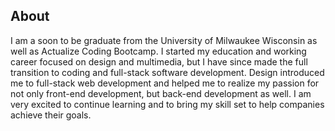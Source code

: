 ## About

I am a soon to be graduate from the University of Milwaukee Wisconsin as well as Actualize Coding Bootcamp. I started my education and working career focused on design and multimedia, but I have since made the full transition to coding and full-stack software development. Design introduced me to full-stack web development and helped me to realize my passion for not only front-end development, but back-end development as well. I am very excited to continue learning and to bring my skill set to help companies achieve their goals.